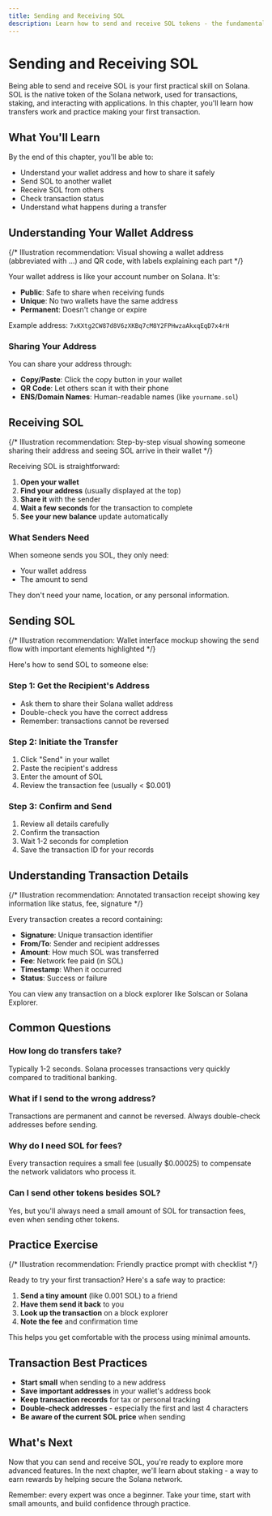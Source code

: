 ```yaml
---
title: Sending and Receiving SOL
description: Learn how to send and receive SOL tokens - the fundamental skill for interacting with the Solana network and its applications.
---
```


# Sending and Receiving SOL

Being able to send and receive SOL is your first practical skill on Solana. SOL is the native token of the Solana network, used for transactions, staking, and interacting with applications. In this chapter, you'll learn how transfers work and practice making your first transaction.

## What You'll Learn

By the end of this chapter, you'll be able to:
- Understand your wallet address and how to share it safely
- Send SOL to another wallet
- Receive SOL from others
- Check transaction status
- Understand what happens during a transfer

## Understanding Your Wallet Address

{/* Illustration recommendation: Visual showing a wallet address (abbreviated with ...) and QR code, with labels explaining each part */}

Your wallet address is like your account number on Solana. It's:
- **Public**: Safe to share when receiving funds
- **Unique**: No two wallets have the same address
- **Permanent**: Doesn't change or expire

Example address: `7xKXtg2CW87d8V6zXKBq7cM8Y2FPHwzaAkxqEqD7x4rH`

### Sharing Your Address

You can share your address through:
- **Copy/Paste**: Click the copy button in your wallet
- **QR Code**: Let others scan it with their phone
- **ENS/Domain Names**: Human-readable names (like `yourname.sol`)

## Receiving SOL

{/* Illustration recommendation: Step-by-step visual showing someone sharing their address and seeing SOL arrive in their wallet */}

Receiving SOL is straightforward:

1. **Open your wallet** 
2. **Find your address** (usually displayed at the top)
3. **Share it** with the sender
4. **Wait a few seconds** for the transaction to complete
5. **See your new balance** update automatically

### What Senders Need

When someone sends you SOL, they only need:
- Your wallet address
- The amount to send

They don't need your name, location, or any personal information.

## Sending SOL

{/* Illustration recommendation: Wallet interface mockup showing the send flow with important elements highlighted */}

Here's how to send SOL to someone else:

### Step 1: Get the Recipient's Address
- Ask them to share their Solana wallet address
- Double-check you have the correct address
- Remember: transactions cannot be reversed

### Step 2: Initiate the Transfer
1. Click "Send" in your wallet
2. Paste the recipient's address
3. Enter the amount of SOL
4. Review the transaction fee (usually < $0.001)

### Step 3: Confirm and Send
1. Review all details carefully
2. Confirm the transaction
3. Wait 1-2 seconds for completion
4. Save the transaction ID for your records

## Understanding Transaction Details

{/* Illustration recommendation: Annotated transaction receipt showing key information like status, fee, signature */}

Every transaction creates a record containing:
- **Signature**: Unique transaction identifier
- **From/To**: Sender and recipient addresses
- **Amount**: How much SOL was transferred
- **Fee**: Network fee paid (in SOL)
- **Timestamp**: When it occurred
- **Status**: Success or failure

You can view any transaction on a block explorer like Solscan or Solana Explorer.

## Common Questions

### How long do transfers take?
Typically 1-2 seconds. Solana processes transactions very quickly compared to traditional banking.

### What if I send to the wrong address?
Transactions are permanent and cannot be reversed. Always double-check addresses before sending.

### Why do I need SOL for fees?
Every transaction requires a small fee (usually $0.00025) to compensate the network validators who process it.

### Can I send other tokens besides SOL?
Yes, but you'll always need a small amount of SOL for transaction fees, even when sending other tokens.

## Practice Exercise

{/* Illustration recommendation: Friendly practice prompt with checklist */}

Ready to try your first transaction? Here's a safe way to practice:

1. **Send a tiny amount** (like 0.001 SOL) to a friend
2. **Have them send it back** to you
3. **Look up the transaction** on a block explorer
4. **Note the fee** and confirmation time

This helps you get comfortable with the process using minimal amounts.

## Transaction Best Practices

- **Start small** when sending to a new address
- **Save important addresses** in your wallet's address book
- **Keep transaction records** for tax or personal tracking
- **Double-check addresses** - especially the first and last 4 characters
- **Be aware of the current SOL price** when sending

## What's Next

Now that you can send and receive SOL, you're ready to explore more advanced features. In the next chapter, we'll learn about staking - a way to earn rewards by helping secure the Solana network.

Remember: every expert was once a beginner. Take your time, start with small amounts, and build confidence through practice.